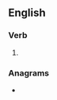 ==English==

===Verb===
{{head|en|verb form}}

# {{present participle of|enplane|lang=en|nocat=1}}

===Anagrams===
* {{anagrams|en|a=aegilnnnp|panneling}}